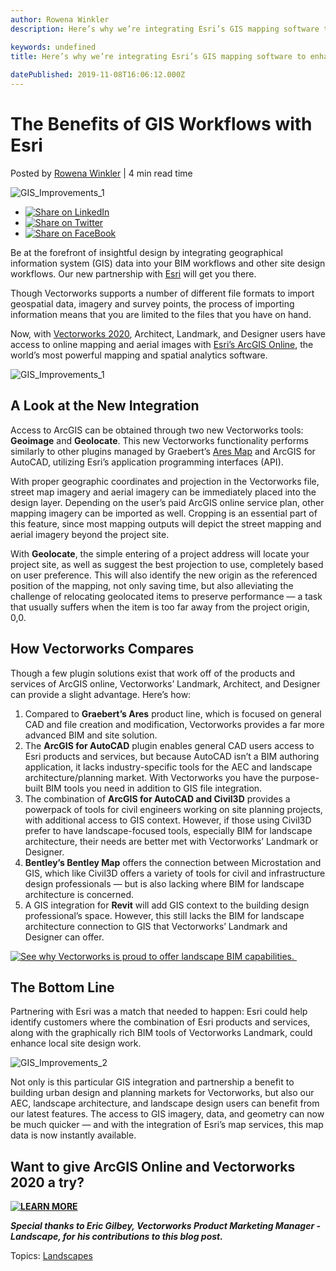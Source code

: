 ```yaml
---
author: Rowena Winkler
description: Here’s why we’re integrating Esri’s GIS mapping software to enhance your BIM workflows and other site design workflows. 

keywords: undefined
title: Here’s why we’re integrating Esri’s GIS mapping software to enhance your BIM workflows and other site design workflows. 
 
datePublished: 2019-11-08T16:06:12.000Z
---
```

  

# The Benefits of GIS Workflows with Esri

 Posted by [Rowena Winkler](https://blog.vectorworks.net/author/rowena-winkler) | 4 min read time 

![GIS_Improvements_1](https://blog.vectorworks.net/hubfs/Blog%20Images/191108_Esri%20Blog%201/GIS_Improvements_1.jpg) 

* [![Share on LinkedIn](https://2659751.fs1.hubspotusercontent-na1.net/hubfs/2659751/michaelDemo/share-LI.png)](http://www.linkedin.com/shareArticle?mini=true&url=https%3A%2F%2Fblog.vectorworks.net%2Fthe-benefits-of-gis-workflows-with-esri)
* [![Share on Twitter](https://2659751.fs1.hubspotusercontent-na1.net/hubfs/2659751/michaelDemo/share-TW.png)](https://www.twitter.com/share?text=The%20Benefits%20of%20GIS%20Workflows%20with%20Esri&url=https%3A%2F%2Fblog.vectorworks.net%2Fthe-benefits-of-gis-workflows-with-esri&via=PMGTweets)
* [![Share on FaceBook](https://2659751.fs1.hubspotusercontent-na1.net/hubfs/2659751/michaelDemo/share-FB.png)](https://www.facebook.com/sharer/sharer.php?u=https%3A%2F%2Fblog.vectorworks.net%2Fthe-benefits-of-gis-workflows-with-esri)

Be at the forefront of insightful design by integrating geographical information system (GIS) data into your BIM workflows and other site design workflows. Our new partnership with [Esri](https://www.esri.com/en-us/home) will get you there.

Though Vectorworks supports a number of different file formats to import geospatial data, imagery and survey points, the process of importing information means that you are limited to the files that you have on hand.

Now, with [Vectorworks 2020](/meet-vectorworks-2020-clearly-insightful.-simply-powerful?utm%5Fcampaign=blog&utm%5Fsource=intext&utm%5Fmedium=planetvectorworks&utm%5Fcontent=esri110819), Architect, Landmark, and Designer users have access to online mapping and aerial images with [Esri’s ArcGIS Online](https://www.arcgis.com/home/index.html), the world’s most powerful mapping and spatial analytics software.

![GIS_Improvements_1](https://blog.vectorworks.net/hs-fs/hubfs/Blog%20Images/191108_Esri%20Blog%201/GIS_Improvements_1.jpg?width=1440&name=GIS_Improvements_1.jpg)

## A Look at the **New Integration**

Access to ArcGIS can be obtained through two new Vectorworks tools: **Geoimage** and **Geolocate**. This new Vectorworks functionality performs similarly to other plugins managed by Graebert’s [Ares Map](https://urldefense.proofpoint.com/v2/url?u=https-3A%5F%5Fwww.graebert.com%5Fen%5Faresmap&d=DwMGaQ&c=n6-cguzQvX%5FtUIrZOS%5F4Og&r=uNFjSRZdBh6gWpDEsDYyvCTMVFU88Gr1ecPJJXej80c&m=cWoKLJG5f093O56ricsRAIYqSu4F%5F9KIrzdiGsAcJLY&s=a4oZW4-pqY6koeAUthj-6M-MaAi9HSyMVb95NuEy81k&e=) and ArcGIS for AutoCAD, utilizing Esri’s application programming interfaces (API). 

With proper geographic coordinates and projection in the Vectorworks file, street map imagery and aerial imagery can be immediately placed into the design layer. Depending on the user’s paid ArcGIS online service plan, other mapping imagery can be imported as well. Cropping is an essential part of this feature, since most mapping outputs will depict the street mapping and aerial imagery beyond the project site. 

With **Geolocate**, the simple entering of a project address will locate your project site, as well as suggest the best projection to use, completely based on user preference. This will also identify the new origin as the referenced position of the mapping, not only saving time, but also alleviating the challenge of relocating geolocated items to preserve performance — a task that usually suffers when the item is too far away from the project origin, 0,0.

## How Vectorworks Compares

Though a few plugin solutions exist that work off of the products and services of ArcGIS online, Vectorworks’ Landmark, Architect, and Designer can provide a slight advantage. Here’s how:

1. Compared to **Graebert’s Ares** product line, which is focused on general CAD and file creation and modification, Vectorworks provides a far more advanced BIM and site solution.
2. The **ArcGIS for AutoCAD** plugin enables general CAD users access to Esri products and services, but because AutoCAD isn’t a BIM authoring application, it lacks industry-specific tools for the AEC and landscape architecture/planning market. With Vectorworks you have the purpose-built BIM tools you need in addition to GIS file integration.
3. The combination of **ArcGIS for AutoCAD and Civil3D** provides a powerpack of tools for civil engineers working on site planning projects, with additional access to GIS context. However, if those using Civil3D prefer to have landscape-focused tools, especially BIM for landscape architecture, their needs are better met with Vectorworks’ Landmark or Designer.
4. **Bentley’s Bentley Map** offers the connection between Microstation and GIS, which like Civil3D offers a variety of tools for civil and infrastructure design professionals — but is also lacking where BIM for landscape architecture is concerned.
5. A GIS integration for **Revit** will add GIS context to the building design professional’s space. However, this still lacks the BIM for landscape architecture connection to GIS that Vectorworks’ Landmark and Designer can offer.

[![See why Vectorworks is proud to offer landscape BIM capabilities. ](https://no-cache.hubspot.com/cta/default/3018241/8dcc3b79-25ad-405a-b701-d213feabb478.png)](https://cta-redirect.hubspot.com/cta/redirect/3018241/8dcc3b79-25ad-405a-b701-d213feabb478) 

## The Bottom Line

Partnering with Esri was a match that needed to happen: Esri could help identify customers where the combination of Esri products and services, along with the graphically rich BIM tools of Vectorworks Landmark, could enhance local site design work.

![GIS_Improvements_2](https://blog.vectorworks.net/hs-fs/hubfs/Blog%20Images/191108_Esri%20Blog%201/GIS_Improvements_2.jpg?width=1440&name=GIS_Improvements_2.jpg)

Not only is this particular GIS integration and partnership a benefit to building urban design and planning markets for Vectorworks, but also our AEC, landscape architecture, and landscape design users can benefit from our latest features. The access to GIS imagery, data, and geometry can now be much quicker — and with the integration of Esri’s map services, this map data is now instantly available. 

## Want to give ArcGIS Online and Vectorworks 2020 a try?

**[![LEARN MORE](https://no-cache.hubspot.com/cta/default/3018241/d6b38cac-4797-4775-9937-b9994b83d02d.png)](https://cta-redirect.hubspot.com/cta/redirect/3018241/d6b38cac-4797-4775-9937-b9994b83d02d)** 

_**Special thanks to Eric Gilbey, Vectorworks Product Marketing Manager - Landscape, for his contributions to this blog post.**_ 

 Topics: [Landscapes](https://blog.vectorworks.net/topic/landscapes) 

  